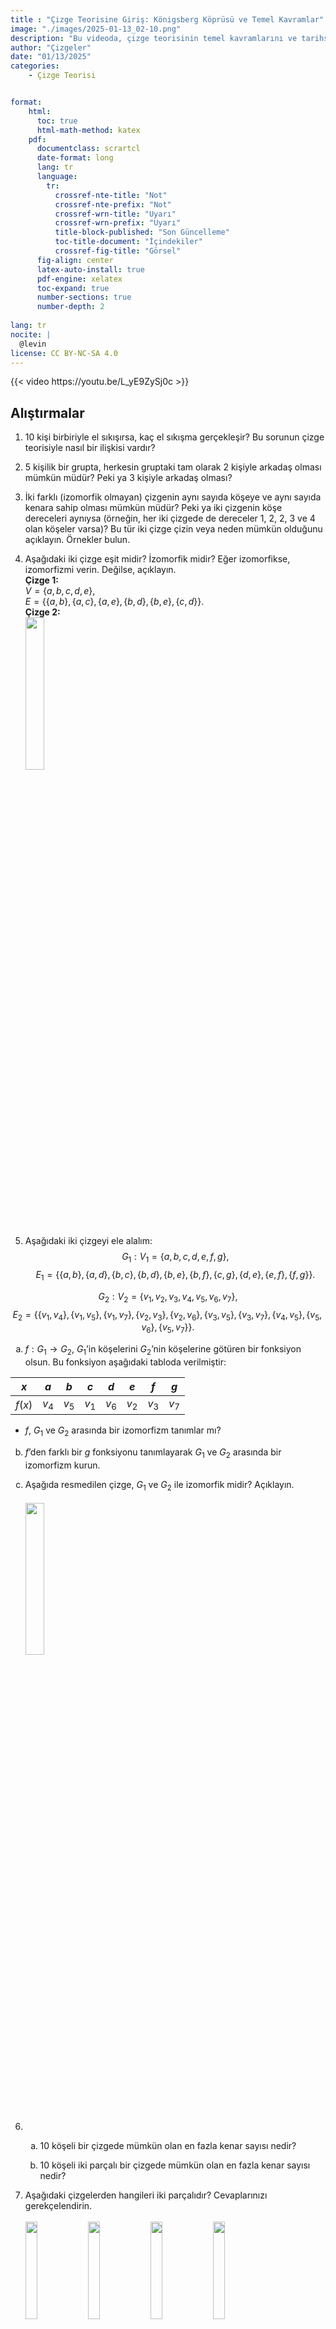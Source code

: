 ```yaml
---
title : "Çizge Teorisine Giriş: Königsberg Köprüsü ve Temel Kavramlar"
image: "./images/2025-01-13_02-10.png"
description: "Bu videoda, çizge teorisinin temel kavramlarını ve tarihsel kökenlerini keşfediyoruz. Königsberg'in yedi köprüsü problemiyle başlayarak, çizgelerin matematiksel modeller olarak nasıl kullanıldığını ve günümüzde diğer birçok alanda nasıl uygulandığını inceliyoruz. Ayrıca, çizgelerin izomorfizm, alt çizgeler ve tam çizgeler gibi temel özelliklerini detaylı bir şekilde ele alıyoruz."
author: "Çizgeler"
date: "01/13/2025"
categories:
    - Çizge Teorisi


format: 
    html:
      toc: true
      html-math-method: katex
    pdf:
      documentclass: scrartcl
      date-format: long
      lang: tr
      language:
        tr:
          crossref-nte-title: "Not"
          crossref-nte-prefix: "Not"
          crossref-wrn-title: "Uyarı"
          crossref-wrn-prefix: "Uyarı"
          title-block-published: "Son Güncelleme"
          toc-title-document: "İçindekiler"
          crossref-fig-title: "Görsel"
      fig-align: center
      latex-auto-install: true
      pdf-engine: xelatex
      toc-expand: true
      number-sections: true
      number-depth: 2 
      
lang: tr
nocite: |
  @levin
license: CC BY-NC-SA 4.0
---
```


{{< video https://youtu.be/L_yE9ZySj0c >}}



## Alıştırmalar {.unnumbered}
1. 10 kişi birbiriyle el sıkışırsa, kaç el sıkışma gerçekleşir? Bu sorunun çizge teorisiyle nasıl bir ilişkisi vardır?

2. 5 kişilik bir grupta, herkesin gruptaki tam olarak 2 kişiyle arkadaş olması mümkün müdür? Peki ya 3 kişiyle arkadaş olması?

3. İki farklı (izomorfik olmayan) çizgenin aynı sayıda köşeye ve aynı sayıda kenara sahip olması mümkün müdür? Peki ya iki çizgenin köşe dereceleri aynıysa (örneğin, her iki çizgede de dereceler 1, 2, 2, 3 ve 4 olan köşeler varsa)? Bu tür iki çizge çizin veya neden mümkün olduğunu açıklayın. Örnekler bulun.

4. Aşağıdaki iki çizge eşit midir? İzomorfik midir? Eğer izomorfikse, izomorfizmi verin. Değilse, açıklayın.\
**Çizge 1:**  
$V = \{a, b, c, d, e\}$,  
$E = \{\{a, b\}, \{a, c\}, \{a, e\}, \{b, d\}, \{b, e\}, \{c, d\}\}$.
\
**Çizge 2:**\
![](images/exercises_gt-intro-5-1-4-1.svg){width=25%}

5. Aşağıdaki iki çizgeyi ele alalım:
  $$
    G_{1}: V_{1} = \{a, b, c, d, e, f, g\}, 
  $$
  $$
  E_{1} = \{\{a, b\}, \{a, d\}, \{b, c\}, \{b, d\}, \{b, e\}, \{b, f\}, \{c, g\}, \{d, e\}, \{e, f\}, \{f, g\}\}.
  $$

  $$
  G_{2}: V_{2} = \{v_{1}, v_{2}, v_{3}, v_{4}, v_{5}, v_{6}, v_{7}\},
  $$
  $$
  E_{2} = \{\{v_{1}, v_{4}\}, \{v_{1}, v_{5}\}, \{v_{1}, v_{7}\}, \{v_{2}, v_{3}\}, \{v_{2}, v_{6}\}, \{v_{3}, v_{5}\}, \{v_{3}, v_{7}\}, \{v_{4}, v_{5}\}, \{v_{5}, v_{6}\}, \{v_{5}, v_{7}\}\}.
  $$

 a. $f: G_{1} \to G_{2}$, $G_1$'in köşelerini $G_2$'nin köşelerine götüren bir fonksiyon olsun. Bu fonksiyon aşağıdaki tabloda verilmiştir:  

   | $x$ | $a$ | $b$ | $c$ | $d$ | $e$ | $f$ | $g$ |
   |-----|-----|-----|-----|-----|-----|-----|-----|
| $f(x)$ | $v_4$ | $v_5$ | $v_1$ | $v_6$ | $v_2$ | $v_3$ | $v_7$ |

   - $f$, $G_1$ ve $G_2$ arasında bir izomorfizm tanımlar mı?

 b. $f$'den farklı bir $g$ fonksiyonu tanımlayarak $G_1$ ve $G_2$ arasında bir izomorfizm kurun.

 c. Aşağıda resmedilen çizge, $G_1$ ve $G_2$ ile izomorfik midir? Açıklayın.
\
\
 ![](images/exercises_gt-intro-6-1-1-2-3-2-1.svg){width="25%"}

6. 
    a. 10 köşeli bir çizgede mümkün olan en fazla kenar sayısı nedir?  

    b.  10 köşeli iki parçalı bir çizgede mümkün olan en fazla kenar sayısı nedir?

7. Aşağıdaki çizgelerden hangileri iki parçalıdır? Cevaplarınızı gerekçelendirin.
\
\
![](images/exercises_gt-intro-8-1-2-1.svg){width="20%"}
![](images/exercises_gt-intro-8-1-2-2.svg){width="20%"}
![](images/exercises_gt-intro-8-1-2-3.svg){width="20%"}
![](images/exercises_gt-intro-8-1-2-4.svg){width="20%"}

::: {.callout-tip collapse="true"}
## **İpucu**

İlk çizge iki parçalıdır, bu aşağıdaki gibi etiketlenerek görülebilir.  

![](images/img-bipartitelabel.svg){width="20%"}

Kalan üç çizgeden ikisi de iki parçalıdır.
:::



8. Aşağıdakilerin her biri için, verilen özelliklere sahip iki farklı etiketsiz çizge bulmaya çalışın veya bunun neden imkansız olduğunu açıklayın.

    a. 8 köşeli ve tüm köşelerin derecesi 2 olan iki farklı çizge.

    b. 5 köşeli ve tüm köşelerin derecesi 4 olan iki farklı çizge.

    c. 5 köşeli ve tüm köşelerin derecesi 3 olan iki farklı çizge.

9. Aşağıdaki alt çizgelerle ilgili ifadelerin doğru mu yanlış mı olduğuna karar verin. Doğru olanlar için kısaca nedenini açıklayın (1-2 cümle). Yanlış olanlar için bir karşı örnek verin.

    a. Bir tam çizgenin herhangi bir alt çizgesi de tam çizgedir.

    b. Bir tam çizgenin herhangi bir **indüklenmiş** alt çizgesi de tam çizgedir.

    c. Bir iki parçalı çizgenin herhangi bir alt çizgesi de iki parçalıdır.

    

10. Genellikle çizge teorisi kavramlarını küme teorisi kullanarak tanımlarız. Örneğin, bir çizge $G=(V,E)$ ve bir köşe $v \in V$ verildiğinde, şunu tanımlarız:
 \
$$
N(v) = \{u \in V : \{v, u\} \in E\}.
$$
\
Ayrıca $N[v] = N(v) \cup \{v\}$ olarak tanımlarız. Bu problemin amacı, bunların ne anlama geldiğini anlamaktır.

    a. $V = \{a, b, c, d, e, f\}$ ve $E = \{\{a, b\}, \{a, e\}, \{b, c\}, \{b, e\}, \{c, d\}, \{c, f\}, \{d, f\}, \{e, f\}\}$ olan $G$ çizgesi için $N(a)$, $N[a]$, $N(c)$ ve $N[c]$'yi bulun.

    b. a şıkkındaki çizge için $|N(v)|$ ve $|N[v]|$'nin alabileceği en büyük ve en küçük değerler nedir? Açıklayın.

    c. $N[v] = V$ olacak şekilde bir $v \in V$ köşesine sahip bir çizge $G = (V, E)$ örneği verin (muhtemelen yukarıdakinden farklı). _Tüm_ $v \in V$ için $N[v] = V$ olan bir çizge var mıdır? Açıklayın.

    d. $N(v) = \emptyset$ olacak şekilde bir $v \in V$ köşesine sahip bir çizge $G = (V, E)$ örneği verin. Aynı zamanda başka bir $u \in V$ için $N[u] = V$ olan böyle bir çizge örneği var mıdır? Açıklayın.

    e. Genel olarak $N(v)$ ve $N[v]$'nin ne anlama geldiğini kelimelerle açıklayın.

::: {.callout-tip collapse="true"}
## **İpucu**
Her şeyi doğrudan tanımdan çıkarabilmelisiniz. Ancak, belki de $N$'nin **_komşuluk_** anlamına geldiğini bilmek yardımcı olabilir.
:::

11. Bir çizge, bir kümedeki elemanlar arasındaki ilişkileri temsil etmenin bir yoludur: $x$ ve $y$ köşeleri arasındaki bir kenar, $x$'in $y$ ile ilişkili olduğunu gösterir (bunu $x \sim y$ olarak yazabiliriz). Ancak her türlü ilişki bir çizge ile temsil edilemez. Aşağıda açıklanan her bir ilişki için ya çizgeyi çizin ya da ilişkinin neden bir çizge ile temsil edilemeyeceğini açıklayın.

    a. $V = \{1, 2, \ldots, 9\}$ kümesi ve $x \sim y$ ilişkisi, $x - y$'nin 3'ün sıfır olmayan bir katı olduğunda.

    b. $V = \{1, 2, \ldots, 9\}$ kümesi ve $x \sim y$ ilişkisi, $y$'nin $x$'in bir katı olduğunda.

    c. $V = \{1, 2, \ldots, 9\}$ kümesi ve $x \sim y$ ilişkisi, $0 < |x - y| < 3$ olduğunda.

::: {.callout-tip collapse="true"}
## **İpucu**
Kenarların ''yönlü'' olmadığından emin olmaya dikkat edin. Bir çizgede, eğer $a$, $b$'ye komşu ise, o zaman $b$ de $a$'ya komşudur. İlişkiler dilinde, kenar ilişkisinin **simetrik** olduğunu söyleriz.
:::

12. Bağlantılı  olması **gerekmeyen** $n$ köşeli çizgeleri düşünün. 

a. Çizgenin en az bir köşesinin derecesinin iki veya daha fazla olmasını garanti etmek için kaç kenara sahip olması gerekir? Cevabınızı kanıtlayın.

b. Çizgenin tüm köşelerinin derecesinin iki veya daha fazla olmasını garanti etmek için kaç kenara sahip olması gerekir? Cevabınızı kanıtlayın.

::: {.callout-tip collapse="true"}
## **İpucu**
Soruları, belirli $n$ değerleri için yanıtlayarak bir fikir edinmek isteyebilirsiniz, ancak nihai cevaplarınız $n$ cinsinden olmalıdır.
:::

13. En az iki köşeye sahip herhangi bir çizgenin, aynı dereceye sahip iki köşesi olması gerektiğini kanıtlayın.

::: {.callout-tip collapse="true"}
## **İpucu**
Önce küçük bir örnek deneyin: 8 köşeli herhangi bir çizgenin, aynı dereceye sahip iki köşesi olmalıdır. Eğer olmasaydı, derece dizisi ne olurdu?
:::

14. Aşağıdaki çizgelerden hangileri (varsa) aynıdır?
\
![](images/img-graph-k-2-3.svg){width="15%"}
![](images/img-graph-c5.svg){width="15%"}
![](images/img-graph-k-2-3-alt.svg){width="15%"}
![](images/img-graph-c5-star.svg){width="15%"}
![](images/img-graph-s4.svg){width="15%"}
\
Yukarıdaki çizgeler etiketsizdir. Genellikle bir çizgenin belirli bir köşe kümesine sahip olduğunu düşünürüz. Aşağıdaki çizgelerden hangileri (varsa) aynıdır?
\
![](images/img-graph-labeled1.svg){width="20%"}
![](images/img-graph-labeled2.svg){width="20%"}
![](images/img-graph-labeled3.svg){width="20%"}
![](images/img-graph-labeled4.svg){width="20%"}
\
Aslında, yukarıda gördüğümüz tüm çizgeler sadece çizgelerin çizimleridir. Bir çizge, gerçekte $V$ ve $E$ olmak üzere iki kümeden oluşan soyut bir matematiksel nesnedir, burada $E$, $V$'nin iki elemanlı alt kümelerinden oluşan bir kümedir. Aşağıdaki çizgeler aynı mı yoksa farklı mı?
\
**Çizge 1:**  
$$
V = \{a, b, c, d, e\},
$$
$$
E = \{\{a, b\}, \{a, c\}, \{a, d\}, \{a, e\}, \{b, c\}, \{d, e\}\}.
$$
\
**Çizge 2:**  
$$
V = \{v_{1}, v_{2}, v_{3}, v_{4}, v_{5}\},
$$
$$
E = \{\{v_{1}, v_{3}\}, \{v_{1}, v_{5}\}, \{v_{2}, v_{4}\}, \{v_{2}, v_{5}\}, \{v_{3}, v_{5}\}, \{v_{4}, v_{5}\}\}.
$$

```{=latex}
\subsection*{Kaynaklar}
```